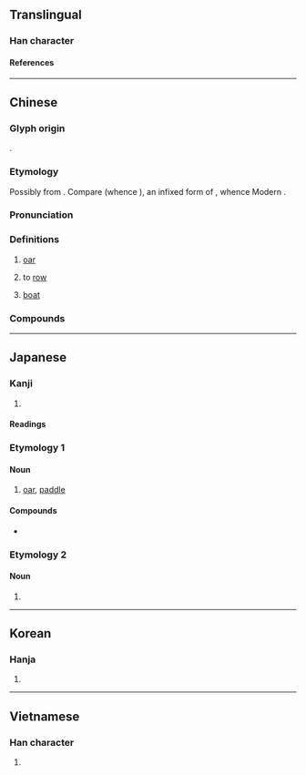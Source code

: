 {{also|棹}}
{{character info}}
==Translingual==

===Han character===
{{Han char|rn=75|rad=木|as=14|sn=18|four=47914|canj=DSMG|ids=⿰木翟}}

====References====
{{Han ref|kx=0559.110|dkj=15756|dj=0948.260|hdz=21311.090|uh=6AC2}}

----

==Chinese==
{{zh-forms|t2=棹|s=棹|alt=䑲,濯}}

===Glyph origin===
{{Han etym}}
{{Han compound|木|翟|ls=psc|c1=s|c2=p}}.

===Etymology===
Possibly from {{der|zh|aav}}. Compare {{cog|vi|mkh-vie-pro|*tʃ-r-ɛːw}} (whence {{cog|vi|chèo}}), an {{m|mkh-vie-pro|*-r-|pos=instrumental derivative}} infixed form of {{cog|vi|mkh-vie-pro|*tʃɛːw}}, whence Modern {{cog|vi|xeo||to lift up with a crowbar; to propel (a boat) with a long pole}}.

===Pronunciation===
{{zh-pron
|m=zhào
|c=zaau6
|mc=y
|oc=y
|ma=
|cat=n,v
}}

===Definitions===
{{zh-hanzi}}

# {{lb|zh|literary}} [[oar]]
# {{lb|zh|literary}} to [[row]]
# {{lb|zh|literary}} [[boat]]

===Compounds===
{{zh-der|弭櫂|桂櫂|櫂歌|櫂郎|歸櫂|返櫂}}

----

==Japanese==

===Kanji===
{{ja-kanji|grade=|rs=木14}}

# {{rfdef|ja|sort=木14}}

====Readings====
{{ja-readings
|goon=じょう<でう, たく
|kanon=たく, とう<たう
|kun=かい-<かひ-, かじ-<かぢ-
}}

{{wikipedia|lang=ja}}

===Etymology 1===
{{rfe|ja}}

====Noun====
{{ja-noun|かい|hhira=かひ}}

# [[oar]], [[paddle]]

====Compounds====
* {{ja-r|櫓%櫂|ろ%かい|[[scull]]s and paddles}}

===Etymology 2===
{{rfe|ja}}

====Noun====
{{ja-noun|かじ|hhira=かぢ}}

# {{alternative form of|ja|舵||rudder}}

----

==Korean==

===Hanja===
{{ko-hanja|도}}

# {{rfdef|ko|sort=木14}}

----

==Vietnamese==

===Han character===
{{vi-readings|rs=木14|reading=trạc,trạo}}

# {{rfdef|vi|sort=木14}}